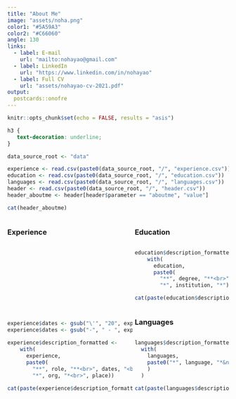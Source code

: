 ```yaml
---
title: "About Me"
image: "assets/noha.png"
color1: "#5A59A3"
color2: "#C66060"
angle: 130
links:
  - label: E-mail
    url: "mailto:nohayao@gmail.com"
  - label: LinkedIn
    url: "https://www.linkedin.com/in/nohayao"
  - label: Full CV
    url: "assets/nohayao-cv-2021.pdf"
output:
  postcards::onofre
---
```

 
```r
knitr::opts_chunk$set(echo = FALSE, results = "asis")
```

```css
h3 {
   text-decoration: underline;
}
```

```r
data_source_root <- "data"

experience <- read.csv(paste0(data_source_root, "/", "experience.csv"))
education <- read.csv(paste0(data_source_root, "/", "education.csv"))
languages <- read.csv(paste0(data_source_root, "/", "languages.csv"))
header <- read.csv(paste0(data_source_root, "/", "header.csv"))
header_aboutme <- header[header$parameter == "aboutme", "value"]
```

```r
cat(header_aboutme)
```

::::: {style="display: grid; grid-template-columns: 4fr 3fr; grid-column-gap: 5px;"}

:::: {style="display: grid; grid-template-rows: auto; align-content: space-between"}

::: {}
### Experience

```r
experience$dates <- gsub("\'", "20", experience$dates) 
experience$dates <- gsub("-", " - ", experience$dates)
  
experience$description_formatted <- 
    with(
      experience,
      paste0(
        "**", role, "**<br>", dates, "<br>",
        "*", org, "*<br>", place))

cat(paste(experience$description_formatted, collapse = "<br><br>"))
```
:::

::::

:::: {style="display: grid; grid-template-rows: auto auto auto; align-content: space-between"}

::: {}
### Education

```r
education$description_formatted <- 
    with(
      education,
      paste0(
        "**", degree, "**<br>", dates, "<br>",
        "*", institution, "*"))

cat(paste(education$description_formatted, collapse = "<br><br>"))
```
:::

::: {}
### Languages

```r
languages$description_formatted <-
  with(
    languages,
    paste0("*", language, "*&nbsp;:&nbsp;", level
    )
  )

cat(paste(languages$description_formatted, collapse = "<br>"))
```
:::

::::

:::::